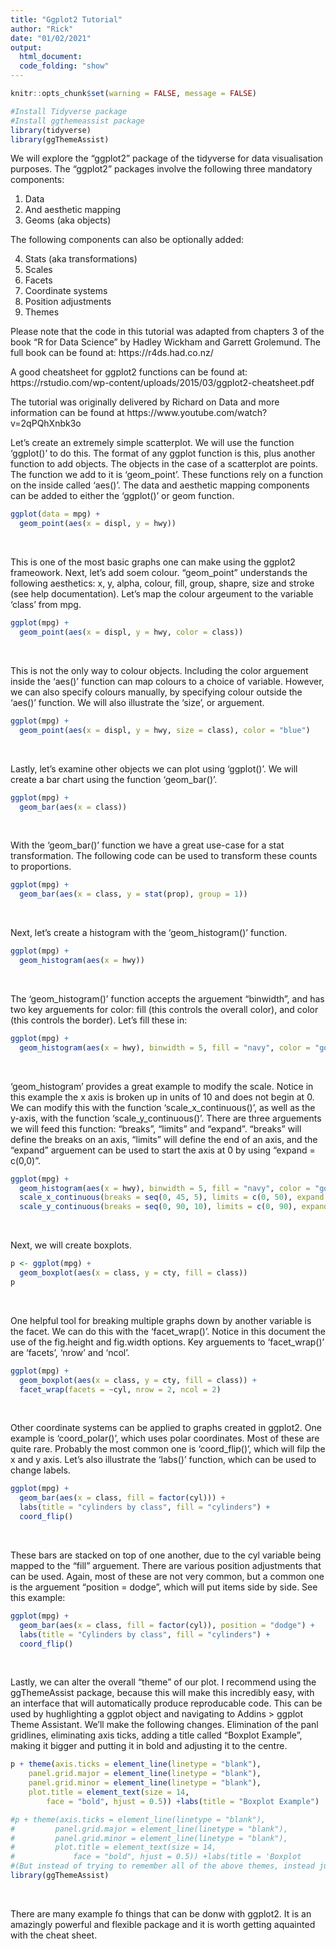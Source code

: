 ---
title: "Ggplot2 Tutorial"
author: "Rick"
date: "01/02/2021"
output: 
  html_document:
  code_folding: "show"
---
  
```{r setup, include=FALSE}
knitr::opts_chunk$set(warning = FALSE, message = FALSE)
```


```{r load, Libraries}
#Install Tidyverse package
#Install ggthemeassist package
library(tidyverse)
library(ggThemeAssist)
```

We will explore the "ggplot2" package of the tidyverse for data visualisation purposes. The "ggplot2" packages involve the following three mandatory components:

1) Data
2) And aesthetic mapping
3) Geoms (aka objects)

The following components can also be optionally added:

4) Stats (aka transformations)
5) Scales
6) Facets
7) Coordinate systems
8) Position adjustments
9) Themes

Please note that the code in this tutorial was adapted from chapters 3 of the book "R for Data Science" by Hadley Wickham and Garrett Grolemund. The full book can be found at: https://r4ds.had.co.nz/

A good cheatsheet for ggplot2 functions can be found at: https://rstudio.com/wp-content/uploads/2015/03/ggplot2-cheatsheet.pdf

The tutorial was originally delivered by Richard on Data and more information can be found at https://www.youtube.com/watch?v=2qPQhXnbk3o

Let's create an extremely simple scatterplot. We will use the function 'ggplot()' to do this. 
The format of any ggplot function is this, plus another function to add objects.
The objects in the case of a scatterplot are points. The function we add to it is 'geom_point'. 
These functions rely on a function on the inside called 'aes()'.
The data and aesthetic mapping components can be added to either the 'ggplot()' or geom function.

```{r graph 1}
ggplot(data = mpg) +
  geom_point(aes(x = displ, y = hwy))
```
<br>

This is one of the most basic graphs one can make using the ggplot2 frameowork. Next, let's add soem colour.
"geom_point" understands the following aesthetics: x, y, alpha, colour, fill, group, shapre, size and stroke (see help documentation).
Let's map the colour argeument to the variable 'class' from mpg.

```{r graph 2}
ggplot(mpg) +
  geom_point(aes(x = displ, y = hwy, color = class))
```
<br>

This is not the only way to colour objects. Including the color arguement inside the 'aes()' function can map colours to a choice of variable. However, we can also specify colours manually, by specifying colour outside the 'aes()' function. We will also illustrate the 'size', or arguement. 

```{r graph 3}
ggplot(mpg) +
  geom_point(aes(x = displ, y = hwy, size = class), color = "blue")
```
<br>

Lastly, let's examine other objects we can plot using 'ggplot()'. We will create a bar chart using the function 'geom_bar()'. 

```{r graph 4}
ggplot(mpg) +
  geom_bar(aes(x = class))
```

<br>

With the 'geom_bar()' function we have a great use-case for a stat transformation. The following code can be used to transform these counts to proportions. 

```{r graph 5}
ggplot(mpg) +
  geom_bar(aes(x = class, y = stat(prop), group = 1))
```

<br>

Next, let's create a histogram with the 'geom_histogram()' function.

```{r graph 6}
ggplot(mpg) +
  geom_histogram(aes(x = hwy))
```

<br>

The 'geom_histogram()' function accepts the arguement "binwidth", and has two key arguements for color: fill (this controls the overall color), and color (this controls the border).
Let's fill these in:

```{r graph 7}
ggplot(mpg) +
  geom_histogram(aes(x = hwy), binwidth = 5, fill = "navy", color = "gold")
```

<br>

'geom_histogram' provides a great example to modify the scale. Notice in this example the x axis is broken up in units of 10 and does not begin at 0. 
We can modify this with the function 'scale_x_continuous()', as well as the y-axis, with the function 'scale_y_continuous()'. There are three arguements we will feed this function: "breaks", "limits" and "expand". 
"breaks" will define the breaks on an axis, "limits" will define the end of an axis, and the "expand" arguement can be used to start the axis at 0 by using "expand = c(0,0)". 

```{r graph 8}
ggplot(mpg) +
  geom_histogram(aes(x = hwy), binwidth = 5, fill = "navy", color = "gold") +
  scale_x_continuous(breaks = seq(0, 45, 5), limits = c(0, 50), expand = c(0,0)) +
  scale_y_continuous(breaks = seq(0, 90, 10), limits = c(0, 90), expand = c(0,0))
```

<br>

Next, we will create boxplots.

```{r graph 9}
p <- ggplot(mpg) +
  geom_boxplot(aes(x = class, y = cty, fill = class))
p
```

<br>

One helpful tool for breaking multiple graphs down by another variable is the facet. We can do this with the 'facet_wrap()'. 
Notice in this document the use of the fig.height and fig.width options.
Key arguements to 'facet_wrap()' are 'facets', 'nrow' and 'ncol'. 

```{r graph 10, fig.height = 8, fig.width = 12}
ggplot(mpg) +
  geom_boxplot(aes(x = class, y = cty, fill = class)) +
  facet_wrap(facets = ~cyl, nrow = 2, ncol = 2)
```

<br>

Other coordinate systems can be applied to graphs created in ggplot2. One example is 'coord_polar()', which uses polar coordinates. Most of these are quite rare. Probably the most common one is 'coord_flip()', which will filp the x and y axis. Let's also illustrate the 'labs()' function, which can be used to change labels. 

```{r graph 11}
ggplot(mpg) +
  geom_bar(aes(x = class, fill = factor(cyl))) +
  labs(title = "cylinders by class", fill = "cylinders") +
  coord_flip()
```

<br>

These bars are stacked on top of one another, due to the cyl variable being mapped to the "fill" arguement. There are various position adjustments that can be used. Again, most of these are not very common, but a common one is the arguement "position = dodge", which will put items side by side. See this example:

```{r graph 12}
ggplot(mpg) +
  geom_bar(aes(x = class, fill = factor(cyl)), position = "dodge") +
  labs(title = "Cylinders by class", fill = "cylinders") +
  coord_flip()
```

<br>

Lastly, we can alter the overall "theme" of our plot. I recommend using the ggThemeAssist package, because this will make this incredibly easy, with an interface that will automatically produce reproducable code. 
This can be used by hughlighting a ggplot object and navigating to Addins > ggplot Theme Assistant.
We'll make the following changes. Elimination of the panl gridlines, eliminating axis ticks, adding a title called "Boxplot Example", making it bigger and putting it in bold and adjusting it to the centre.

```{r graph 13}

p + theme(axis.ticks = element_line(linetype = "blank"), 
    panel.grid.major = element_line(linetype = "blank"), 
    panel.grid.minor = element_line(linetype = "blank"), 
    plot.title = element_text(size = 14, 
        face = "bold", hjust = 0.5)) +labs(title = "Boxplot Example")

#p + theme(axis.ticks = element_line(linetype = "blank"),
#         panel.grid.major = element_line(linetype = "blank"),
#         panel.grid.minor = element_line(linetype = "blank"),
#         plot.title = element_text(size = 14,
#             face = "bold", hjust = 0.5)) +labs(title = 'Boxplot                      Example")
#(But instead of trying to remember all of the above themes, instead just use the ggThemeAssist menu, which can be found in the 'Addins' dropdown menu at the top of the page)
library(ggThemeAssist)
```

<br>

There are many example fo things that can be donw with ggplot2. It is an amazingly powerful and flexible package and it is worth getting aquainted with the cheat sheet. 